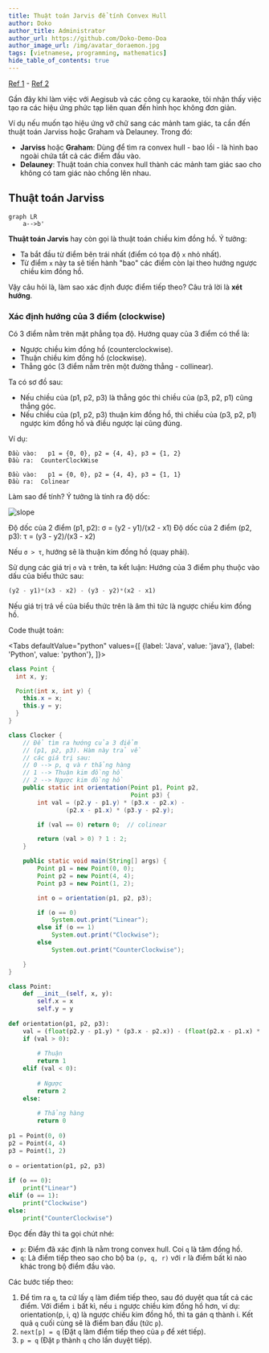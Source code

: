 ```yaml
---
title: Thuật toán Jarvis để tính Convex Hull
author: Doko
author_title: Administrator
author_url: https://github.com/Doko-Demo-Doa
author_image_url: /img/avatar_doraemon.jpg
tags: [vietnamese, programming, mathematics]
hide_table_of_contents: true
---
```


[Ref 1](https://www.geeksforgeeks.org/orientation-3-ordered-points/) - [Ref 2](https://www.geeksforgeeks.org/convex-hull-set-1-jarviss-algorithm-or-wrapping/)

Gần đây khi làm việc với Aegisub và các công cụ karaoke, tôi nhận thấy việc tạo ra các hiệu ứng phức tạp liên quan đến hình học không đơn giản.

Ví dụ nếu muốn tạo hiệu ứng vỡ chữ sang các mảnh tam giác, ta cần đến thuật toán Jarviss hoặc Graham và Delauney. Trong đó:

- **Jarviss** hoặc **Graham**: Dùng để tìm ra convex hull - bao lồi - là hình bao ngoài chứa tất cả các điểm đầu vào.
- **Delauney**: Thuật toán chia convex hull thành các mảnh tam giác sao cho không có tam giác nào chồng lên nhau.

<!-- truncate -->

## Thuật toán Jarviss

```mermaid
graph LR
    a-->b'
```

__Thuật toán Jarvis__ hay còn gọi là thuật toán chiều kim đồng hồ. Ý tưởng:

- Ta bắt đầu từ điểm bên trái nhất (điểm có tọa độ `x` nhỏ nhất).
- Từ điểm `x` này ta sẽ tiến hành "bao" các điểm còn lại theo hướng ngược chiều kim đồng hồ.

Vậy câu hỏi là, làm sao xác định được điểm tiếp theo? Câu trả lời là __xét hướng__.

### Xác định hướng của 3 điểm (clockwise)

Có 3 điểm nằm trên mặt phẳng tọa độ. Hướng quay của 3 điểm có thể là:

- Ngược chiều kim đồng hồ (counterclockwise).
- Thuận chiều kim đồng hồ (clockwise).
- Thẳng góc (3 điểm nằm trên một đường thẳng - collinear).

Ta có sơ đồ sau:

- Nếu chiều của (p1, p2, p3) là thẳng góc thì chiều của (p3, p2, p1) cũng thẳng góc.
- Nếu chiều của (p1, p2, p3) thuận kim đồng hồ, thì chiều của (p3, p2, p1) ngược kim đồng hồ và điều ngược lại cũng đúng.

Ví dụ:

```
Đầu vào:   p1 = {0, 0}, p2 = {4, 4}, p3 = {1, 2}
Đầu ra:  CounterClockWise

Đầu vào:   p1 = {0, 0}, p2 = {4, 4}, p3 = {1, 1}
Đầu ra:  Colinear
```

Làm sao để tính? Ý tưởng là tính ra độ dốc:

![slope](https://media.geeksforgeeks.org/wp-content/cdn-uploads/20210322131209/1147.png)

Độ dốc của 2 điểm (p1, p2): σ = (y2 - y1)/(x2 - x1)
Độ dốc của 2 điểm (p2, p3): τ = (y3 - y2)/(x3 - x2)

Nếu `σ > τ`, hướng sẽ là thuận kim đồng hồ (quay phải).

Sử dụng các giá trị `σ` và `τ` trên, ta kết luận: Hướng của 3 điểm phụ thuộc vào dấu của biểu thức sau:

```python
(y2 - y1)*(x3 - x2) - (y3 - y2)*(x2 - x1)
```

Nếu giá trị trả về của biểu thức trên là âm thì tức là ngược chiều kim đồng hồ.

Code thuật toán:


<Tabs
  defaultValue="python"
  values={[
    {label: 'Java', value: 'java'},
    {label: 'Python', value: 'python'},
]}>
<TabItem value="java">

```java
class Point {
  int x, y;

  Point(int x, int y) {
    this.x = x;
    this.y = y;
  }
}

class Clocker {
    // Để tìm ra hướng của 3 điểm
    // (p1, p2, p3). Hàm này trả về
    // các giá trị sau:
    // 0 --> p, q và r thẳng hàng
    // 1 --> Thuận kim đồng hồ
    // 2 --> Ngược kim đồng hồ
    public static int orientation(Point p1, Point p2,
                                  Point p3) {
        int val = (p2.y - p1.y) * (p3.x - p2.x) -
                (p2.x - p1.x) * (p3.y - p2.y);

        if (val == 0) return 0;  // colinear

        return (val > 0) ? 1 : 2;
    }

    public static void main(String[] args) {
        Point p1 = new Point(0, 0);
        Point p2 = new Point(4, 4);
        Point p3 = new Point(1, 2);

        int o = orientation(p1, p2, p3);

        if (o == 0)
            System.out.print("Linear");
        else if (o == 1)
            System.out.print("Clockwise");
        else
            System.out.print("CounterClockwise");

    }
}
```

</TabItem>
<TabItem value="python">

```python
class Point:
    def __init__(self, x, y):
        self.x = x
        self.y = y
  
def orientation(p1, p2, p3):
    val = (float(p2.y - p1.y) * (p3.x - p2.x)) - (float(p2.x - p1.x) * (p3.y - p2.y))
    if (val > 0):
          
        # Thuận
        return 1
    elif (val < 0):
          
        # Ngược
        return 2
    else:
          
        # Thẳng hàng
        return 0
  
p1 = Point(0, 0)
p2 = Point(4, 4)
p3 = Point(1, 2)
  
o = orientation(p1, p2, p3)
  
if (o == 0):
    print("Linear")
elif (o == 1):
    print("Clockwise")
else:
    print("CounterClockwise")

```

</TabItem>
</Tabs>

Đọc đến đây thì ta gọi chút nhé:

- `p`: Điểm đã xác định là nằm trong convex hull. Coi `q` là tâm đồng  hồ.
- `q`: Là điểm tiếp theo sao cho bộ ba `(p, q, r)` với `r` là điểm bất kì nào khác trong bộ điểm đầu vào.

Các bước tiếp theo:

1. Để tìm ra `q`, ta cứ lấy `q` làm điểm tiếp theo, sau đó duyệt qua tất cả các điểm. Với điểm `i` bất kì, nếu `i` ngược chiều kim đồng hồ hơn,
ví dụ: orientation(p, i, q) là ngược chiều kim đồng hồ, thì ta gán q thành i. Kết quả `q` cuối cùng sẽ là điểm ban đầu (tức `p`).
2. `next[p] = q` (Đặt `q` làm điểm tiếp theo của `p` để xét tiếp).
3. `p = q` (Đặt `p` thành `q` cho lần duyệt tiếp).
